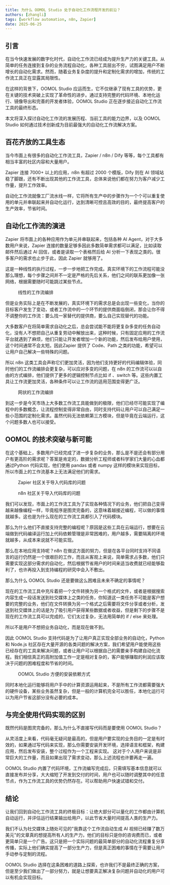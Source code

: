 ```yaml
---
title: 为什么 OOMOL Studio 处于自动化工作流程开发的前沿？
authors: [zhangli]
tags: [workflow automation, n8n, Zapier]
date: 2025-06-25
---
```



## 引言

在当今快速发展的数字化时代，自动化工作流已经成为提升生产力的关键工具。从简单的任务连接到复杂的业务流程自动化，各种工具层出不穷，试图满足用户不断增长的自动化需求。然而，随着业务复杂度的提升和定制化需求的增加，传统的工作流工具正在显露其局限性。

在这样的背景下，OOMOL Studio 应运而生，它不仅继承了现有工具的优势，更在关键的技术突破上实现了革命性的进步。通过支持完整的代码环境、本地化运行、镜像导出和完善的开发者体验，OOMOL Studio 正在逐步接近自动化工作流工具的最终形态。

本文将深入探讨自动化工作流的发展历程、当前工具的能力边界，以及 OOMOL Studio 如何通过技术创新成为目前最强大的自动化工作流解决方案。

## 百花齐放的工具生态

当今市面上有很多的自动化工作流工具，Zapier / n8n / Dify 等等，每个工具都有相当丰富的社区内容和大量用户。

Zapier 连接 7000+ 以上的应用，n8n 有超过 2000 个模版，Dify 则在 AI 领域站稳了脚跟，还有不断出现其他的工作流工具，总体来说他们都在努力为客户减少工作量，提升工作效率。

自动化工作流就像工厂流水线一样，它将所有生产中的步骤作为一个个可以重复使用的单元并串联起来并自动化运行，达到清晰可控且高效的目的，最终提高客户的生产效率，节省时间。

## 自动化工作流的演进

Zapier 将市面上的各种应用作为单元并串联起来，包括各种 AI Agent，对于大多数用户来说，Zapier 连接的数量足够多因此多数简单需求都可以满足，比如读取邮件然后通过 AI 回信，或者是读取一个表格然后给 AI 分析一下表现之类的。很多客户的需求也止步于此，因此 Zapier 就够用了。

这是一种线性的执行过程，一步一步地把工作完成。真实环境下的工作流程可能没那么理想，每个步骤之间并不一定是严格的先后关系，他们之间的联系更加像一张网络，根据需要随时可能跳过某些节点。

<figure>
  <Image
    sources={{
      light: useBaseUrl(
        "/img/blogs/2025-06-25-Future-Trends-of-Automated-Workflows/zapier-flow.png"
      ),
      dark: useBaseUrl(
        "/img/blogs/2025-06-25-Future-Trends-of-Automated-Workflows/zapier-flow.png"
      ),
    }}
    width="720"
  />
  <figcaption style={{textAlign: "center", fontStyle: "italic",color: "#828282"}}>
    线性的工作流编排
  </figcaption>
</figure>

但是业务实际上是在不断发展的，真实环境下的需求总是会出现一些变化，当你的目标客户发生了变动，或者工作流中的一个环节的提供商面临倒闭，那会让你不得不调整你的工作流：要么找一家替代的提供商，要么自己实现替代的功能。

大多数客户在将简单需求自动化之后，总会尝试能不能将更复杂多变的任务自动化，没有人不想把自己从重复劳动中解放出来，这种时候，只有固定应用的工作流平台就遇到了麻烦，他们只能让开发者增加一个新的功能，然后发布给用户使用，这个时间通常不会太短。因此Zapier 提供了 Code、Path 之类的功能，希望可以让用户自己解决一些特殊的问题。

所以 n8n 这类工具会声称它们更加灵活，因为他们支持更好的代码编辑体验，同时他们的工作流编排会更复杂，可以应对多变的问题，在 n8n 的工作流可以以自由的方式编排，他们提供了更多的逻辑控制节点比如 if 、switch 等。这些内置工具让工作流更加灵活，各种条件可以让工作流的适用范围变得更广泛。

<figure>
  <Image
    sources={{
      light: useBaseUrl(
        "/img/blogs/2025-06-25-Future-Trends-of-Automated-Workflows/dify-flow.png"
      ),
      dark: useBaseUrl(
        "/img/blogs/2025-06-25-Future-Trends-of-Automated-Workflows/dify-flow.png"
      ),
    }}
    width="720"
  />
  <figcaption style={{textAlign: "center", fontStyle: "italic",color: "#828282"}}>
    网状的工作流编排
  </figcaption>
</figure>

到这一步是今天市场上大多数工作流工具能做到的极限，他们已经尽可能实现了编程中的多数概念，让流程控制变得非常自由，同时支持代码让用户可以自己满足一些小范围的定制化需求。虽然代码无法依赖第三方模块，但是毕竟在云端运行，这个问题多数人也可以接受。

## OOMOL 的技术突破与新可能

在这个基础上，多数用户已经完成了进一步复杂的业务，那么是不是还会有部分用户有更高阶的需求呢？答案是肯定的，数据分析工程师或者科学家们大量的心血都通过Python 代码实现，他们使用 pandas 或者 numpy 这样的模块来实现目标，所以市面上的工作流基本上无法满足他们的需求。

<figure>
  <Image
    sources={{
      light: useBaseUrl(
        "/img/blogs/2025-06-25-Future-Trends-of-Automated-Workflows/zapier-import-lib.png"
      ),
      dark: useBaseUrl(
        "/img/blogs/2025-06-25-Future-Trends-of-Automated-Workflows/zapier-import-lib.png"
      ),
    }}
    width="720"
  />
  <figcaption style={{textAlign: "center", fontStyle: "italic",color: "#828282"}}>
    Zapier 社区关于导入代码库的问题
  </figcaption>
</figure>

<figure>
  <Image
    sources={{
      light: useBaseUrl(
        "/img/blogs/2025-06-25-Future-Trends-of-Automated-Workflows/n8n-import-lib.png"
      ),
      dark: useBaseUrl(
        "/img/blogs/2025-06-25-Future-Trends-of-Automated-Workflows/n8n-import-lib.png"
      ),
    }}
    width="720"
  />
  <figcaption style={{textAlign: "center", fontStyle: "italic",color: "#828282"}}>
    n8n 社区关于导入代码库的问题
  </figcaption>
</figure>

我们可以发现，市面上的工作流工具为了实现各种情况下的业务，他们把自己变得越来越像编程一样，毕竟程序是图灵完备的，这意味着越接近编程，可以做的事情就越多。这也是为什么现在的工作流工具都引入了代码模块。

那么为什么他们不直接支持完整的编程呢？原因是这些工具在云端运行，想要在云端做到代码编译运行加上代码依赖管理是非常困难的，用户越多，需要隔离的环境就越多，从成本来说就不可能实现。

那么在本地应用支持呢？n8n 在做这方面的努力，但是在各平台同时支持不同语言的运行仍然是一个很艰巨的工作，而且从客观上来说，简单需求占多数，他们只需要实现这部分需求的自动化，然后根据节省用户的时间来适当收费就已经能够盈利了，也许再投入到支持编程的研究中会入不敷出。

那么为什么 OOMOL Studio 还是要做这么困难且未来不确定的事情呢？

现在的工作流工具中充斥着把一个文件转换为另一个格式的文件，或者是根据搜索内容生成一段话发送到社交媒体上之类的任务，你知道这一类任务不可能是客户想要的完整的业务，他们在文件转换为另一个格式之后需要将文件分享或者分析，发送到社交媒体上的话是为了吸引用户获得某些数据或者收益，但是剩下的步骤不是现在的工作流工具可以完成的，它们太过复杂，无法用简单的 if / else 来处理。

所以不是用户不想把业务自动化，而是现在做不到。

因此 OOMOL Studio 支持代码是为了让用户真正实现全部业务的自动化，Python 和 Node.js 社区存在大量开源的各类问题的解决方案，我们希望用户能使用这些已经存在的工具来解决问题，或者让用户可以根据自己的需要亲手构建自动化流程。我们相信真正的高附加值工作一定是相对复杂的，客户能够赚取的利润应该取决于问题的困难程度和节省的时间。

<figure>
  <Image
    sources={{
      light: useBaseUrl(
        "/img/blogs/2025-06-25-Future-Trends-of-Automated-Workflows/oomol-import-lib.png"
      ),
      dark: useBaseUrl(
        "/img/blogs/2025-06-25-Future-Trends-of-Automated-Workflows/oomol-import-lib.png"
      ),
    }}
    width="720"
  />
  <figcaption style={{textAlign: "center", fontStyle: "italic",color: "#828282"}}>
    OOMOL Studio 方便的安装依赖方式
  </figcaption>
</figure>

同时本地化运行能够将用户手中的计算资源运用起来，不是所有工作流都需要强大的硬件设备，某些业务虽然复杂，但是一般的计算机完全可以胜任，本地化运行可以为用户节省这部分没有必要的成本。

## 与完全使用代码实现的区别

既然代码是图灵完备的，那么为什么不直接写代码而是要使用 OOMOL Studio？

从灵活度上来看，代码毫无疑问是最高的，但是用户要实现的业务目的一定是有时效的，如果通过写代码来实现，那么你需要安装开发环境，选择语言和框架，构建应用，然后发布安装，整个过程作为一个工程来实现。
这对于个人用户来说是非常巨大的工作量，而且如果出现了需求变动，那么上述流程也许要再走一遍。

OOMOL Studio 内置了代码环境，工作流编写完成后，只需填写基本信息就可以直接发布并分享，大大缩短了开发到交付的时间，用户也可以随时调整其中的任意节点，作为工作流工具的优势仍然存在。可以帮助用户快速试错和交付。

## 结论

让我们回到自动化工作流工具的终极目标：让绝大部分可以量化的工作都由计算机自动运行，并评估运行结果输出给用户，以此节省大量时间提高人类的生产力。

我们不认为社交媒体上随处可见的"我靠这个工作流自动生成 AI 视频已经赚了数万美元"的文章真的想提高所有人的生产力，他们的目标只是你的咨询费而已，或者更简单只是一个广告。这只是把一个实际问题的最简单部分的自动化流程重复分享传播，实际上他们确实提高了一部分生产力，但是真正困难的事情在于需要让用户手动参与定制的流程。

OOMOL Studio 选择在这条困难的道路上探索，也许我们不是最终正确的方案，但是至少我们做出了一部分努力，就是让想要真正解决复杂问题并自动化的用户可以有机会实现目标。
